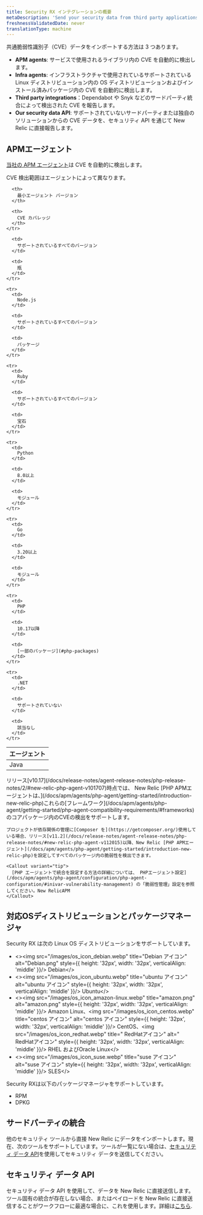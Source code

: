 ```yaml
---
title: Security RX インテグレーションの概要
metaDescription: 'Send your security data from third party applications, APM agents, or through our security data API.'
freshnessValidatedDate: never
translationType: machine
---
```


共通脆弱性識別子（CVE）データをインポートする方法は 3 つあります。

* <DNT>**APM agents**</DNT>: サービスで使用されるライブラリ内の CVE を自動的に検出します。
* <DNT>**Infra agents**</DNT>: インフラストラクチャで使用されているサポートされている Linux ディストリビューション内の OS ディストリビューションおよびインストール済みパッケージ内の CVE を自動的に検出します。
* <DNT>**Third party integrations**</DNT>：Dependabot や Snyk などのサードパーティ統合によって検出された CVE を報告します。
* <DNT>**Our security data API**</DNT>: サポートされていないサードパーティまたは独自のソリューションからの CVE データを、セキュリティ API を通じて New Relic に直接報告します。

## APMエージェント

[当社の APM エージェント](/docs/apm/new-relic-apm/getting-started/introduction-apm/)は CVE を自動的に検出します。

<TechTileGrid>
  <TechTile name="Go agent" icon="logo-go" to="https://one.newrelic.com/nr1-core?state=985d4005-ba90-a8c7-1da1-2af34539b03b" />

  <TechTile name="Java agent" icon="logo-java" to="https://one.newrelic.com/nr1-core?state=80d18bcb-4919-1fcb-2b77-9406838eb916" />

  <TechTile name="Node.js agent" icon="logo-nodejs" to="https://one.newrelic.com/marketplace/install-data-source?state=be2e62fa-cc3b-c428-27c4-8d662c9e80a1" />

  <TechTile name="PHP agent" icon="logo-php" to="https://one.newrelic.com/nr1-core?state=aa633b41-72d4-009c-3abf-55dcf64894fe" />

  <TechTile name="Python agent" icon="logo-python" to="https://one.newrelic.com/nr1-core?state=20fda75b-58fb-a92a-f9e1-7b052035c6e8" />

  <TechTile name="Ruby agent" icon="logo-ruby" to="https://one.newrelic.com/nr1-core?state=d69143ab-605c-579b-25bf-cc6e5fee5b80" />
</TechTileGrid>

CVE 検出範囲はエージェントによって異なります。

<table>
  <thead>
    <tr>
      <th style={{ width: "200px" }}>
        エージェント
      </th>

      <th>
        最小エージェント バージョン
      </th>

      <th>
        CVE カバレッジ
      </th>
    </tr>
  </thead>

  <tbody>
    <tr>
      <td>
        Java
      </td>

      <td>
        サポートされているすべてのバージョン
      </td>

      <td>
        瓶
      </td>
    </tr>

    <tr>
      <td>
        Node.js
      </td>

      <td>
        サポートされているすべてのバージョン
      </td>

      <td>
        パッケージ
      </td>
    </tr>

    <tr>
      <td>
        Ruby
      </td>

      <td>
        サポートされているすべてのバージョン
      </td>

      <td>
        宝石
      </td>
    </tr>

    <tr>
      <td>
        Python
      </td>

      <td>
        8.0以上
      </td>

      <td>
        モジュール
      </td>
    </tr>

    <tr>
      <td>
        Go
      </td>

      <td>
        3.20以上
      </td>

      <td>
        モジュール
      </td>
    </tr>

    <tr>
      <td>
        PHP
      </td>

      <td>
        10.17以降
      </td>

      <td>
        [一部のパッケージ](#php-packages)
      </td>
    </tr>

    <tr>
      <td>
        .NET
      </td>

      <td>
        サポートされていない
      </td>

      <td>
        該当なし
      </td>
    </tr>
  </tbody>
</table>

<CollapserGroup>
  <Collapser id="php-packages" title="PHPパッケージのサポート">
    リリース[v10.17](/docs/release-notes/agent-release-notes/php-release-notes/2/#new-relic-php-agent-v101707)時点では、 New Relic [PHP APMエージェントは、](/docs/apm/agents/php-agent/getting-started/introduction-new-relic-php)これらの[フレームワーク](/docs/apm/agents/php-agent/getting-started/php-agent-compatibility-requirements/#frameworks)のコアパッケージ内のCVEの検出をサポートします。

    プロジェクトが依存関係の管理に[Composer を](https://getcomposer.org/)使用している場合、リリース[v11.2](/docs/release-notes/agent-release-notes/php-release-notes/#new-relic-php-agent-v112015)以降、New Relic [PHP APMエージェント](/docs/apm/agents/php-agent/getting-started/introduction-new-relic-php)を設定してすべてのパッケージ内の脆弱性を検出できます。

    <Callout variant="tip">
      [PHP エージェントで統合を設定する方法の詳細については、 PHPエージェント設定](/docs/apm/agents/php-agent/configuration/php-agent-configuration/#inivar-vulnerability-management) の「脆弱性管理」設定を参照してください。New RelicAPM
    </Callout>
  </Collapser>
</CollapserGroup>

## 対応OSディストリビューションとパッケージマネージャ

Security RX は次の Linux OS ディストリビューションをサポートしています。

* &lt;&gt;&lt;img src=&quot;/images/os\_icon\_debian.webp&quot; title=&quot;Debian アイコン&quot; alt=&quot;Debian.png&quot; style=\{\{ height: &apos;32px&apos;, width: &apos;32px&apos;, verticalAlign: &apos;middle&apos; }}/&gt; Debian&lt;/&gt;
* &lt;&gt;&lt;img src=&quot;/images/os\_icon\_ubuntu.webp&quot; title=&quot;ubuntu アイコン&quot; alt=&quot;ubuntu アイコン&quot; style=\{\{ height: &apos;32px&apos;, width: &apos;32px&apos;, verticalAlign: &apos;middle&apos; }}/&gt; Ubuntu&lt;/&gt;
* &lt;&gt;&lt;img src=&quot;/images/os\_icon\_amazon-linux.webp&quot; title=&quot;amazon.png&quot; alt=&quot;amazon.png&quot; style=\{\{ height: &apos;32px&apos;, width: &apos;32px&apos;, verticalAlign: &apos;middle&apos; }}/&gt; Amazon Linux、&lt;img src=&quot;/images/os\_icon\_centos.webp&quot; title=&quot;centos アイコン&quot; alt=&quot;centos アイコン&quot; style=\{\{ height: &apos;32px&apos;, width: &apos;32px&apos;, verticalAlign: &apos;middle&apos; }}/&gt; CentOS、&lt;img src=&quot;/images/os\_icon\_redhat.webp&quot; title=&quot; RedHatアイコン&quot; alt=&quot; RedHatアイコン&quot; style=\{\{ height: &apos;32px&apos;, width: &apos;32px&apos;, verticalAlign: &apos;middle&apos; }}/&gt; RHEL およびOracle Linux&lt;/&gt;
* &lt;&gt;&lt;img src=&quot;/images/os\_icon\_suse.webp&quot; title=&quot;suse アイコン&quot; alt=&quot;suse アイコン&quot; style=\{\{ height: &apos;32px&apos;, width: &apos;32px&apos;, verticalAlign: &apos;middle&apos; }}/&gt; SLES&lt;/&gt;

Security RXは以下のパッケージマネージャをサポートしています。

* RPM
* DPKG

## サードパーティの統合

他のセキュリティ ツールから直接 New Relic にデータをインポートします。現在、次のツールをサポートしています。ツールが一覧にない場合は、[セキュリティ データ API](/docs/vulnerability-management/integrations/security-data-api)を使用してセキュリティ データを送信してください。

<TechTileGrid>
  <TechTile name="AWS Security Hub" to="https://newrelic.com/instant-observability/security-events" />

  <TechTile name="Dependabot" to="https://newrelic.com/instant-observability/github-dependabot" />

  <TechTile name="Snyk" to="https://newrelic.com/instant-observability/snyk" />

  <TechTile name="Trivy" to="/docs/vulnerability-management/integrations/trivy" />

  <TechTile name="FOSSA" to="/docs/vulnerability-management/integrations/fossa" />
</TechTileGrid>

## セキュリティ データ API

セキュリティ データ API を使用して、データを New Relic に直接送信します。ツール固有の統合が存在しない場合、またはペイロードを New Relic に直接送信することがワークフローに最適な場合に、これを使用します。詳細は[こちら](/docs/vulnerability-management/integrations/security-data-api).